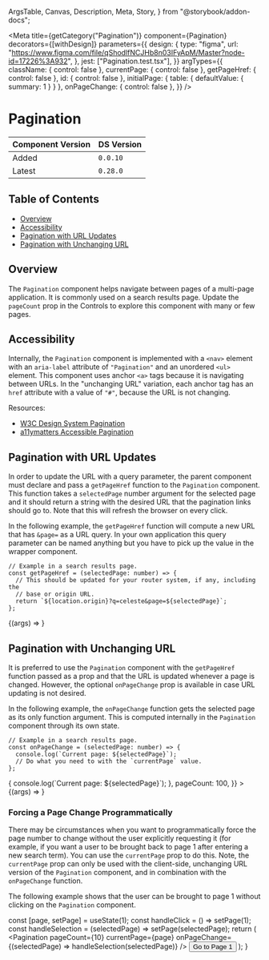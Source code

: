   ArgsTable,
  Canvas,
  Description,
  Meta,
  Story,
} from "@storybook/addon-docs";



<Meta
  title={getCategory("Pagination")}
  component={Pagination}
  decorators={[withDesign]}
  parameters={{
    design: {
      type: "figma",
      url: "https://www.figma.com/file/qShodlfNCJHb8n03IFyApM/Master?node-id=17226%3A932",
    },
    jest: ["Pagination.test.tsx"],
  }}
  argTypes={{
    className: { control: false },
    currentPage: { control: false },
    getPageHref: { control: false },
    id: { control: false },
    initialPage: { table: { defaultValue: { summary: 1 } } },
    onPageChange: { control: false },
  }}
/>

# Pagination

| Component Version | DS Version |
| ----------------- | ---------- |
| Added             | `0.0.10`   |
| Latest            | `0.28.0`   |

## Table of Contents

- [Overview](#overview)
- [Accessibility](#accessibility)
- [Pagination with URL Updates](#pagination-with-url-updates)
- [Pagination with Unchanging URL](#pagination-with-unchanging-url)

## Overview

<Description of={Pagination} />

The `Pagination` component helps navigate between pages of a multi-page
application. It is commonly used on a search results page. Update the `pageCount`
prop in the Controls to explore this component with many or few pages.

## Accessibility

Internally, the `Pagination` component is implemented with a `<nav>` element with
an `aria-label` attribute of `"Pagination"` and an unordered `<ul>` element. This
component uses anchor `<a>` tags because it is navigating between URLs. In the
"unchanging URL" variation, each anchor tag has an `href` attribute with a value
of `"#"`, because the URL is not changing.

Resources:

- [W3C Design System Pagination](https://design-system.w3.org/components/pagination.html)
- [a11ymatters Accessible Pagination](https://www.a11ymatters.com/pattern/pagination/)

## Pagination with URL Updates

In order to update the URL with a query parameter, the parent component must
declare and pass a `getPageHref` function to the `Pagination` component. This
function takes a `selectedPage` number argument for the selected page and it
should return a string with the desired URL that the pagination links should go
to. Note that this will refresh the browser on every click.

In the following example, the `getPageHref` function will compute a new URL that
has `&page=` as a URL query. In your own application this query parameter can be
named anything but you have to pick up the value in the wrapper component.

```tsx
// Example in a search results page.
const getPageHref = (selectedPage: number) => {
  // This should be updated for your router system, if any, including the
  // base or origin URL.
  return `${location.origin}?q=celeste&page=${selectedPage}`;
};
```

<Canvas withToolbar>
  <Story
    name="Pagination with URL Updates"
    args={{
      className: undefined,
      getPageHref: hrefProps.getPageHref,
      id: "pagination-id",
      initialPage: hrefProps.computedCurrentPage || 1,
      pageCount: 10,
    }}
  >
    {(args) => <Pagination {...args} onPageChange={undefined} />}
  </Story>
</Canvas>

<ArgsTable story="Pagination with URL Updates" />

## Pagination with Unchanging URL

It is preferred to use the `Pagination` component with the `getPageHref`
function passed as a prop and that the URL is updated whenever a page is
changed. However, the optional `onPageChange` prop is available in case URL
updating is not desired.

In the following example, the `onPageChange` function gets the selected page as
its only function argument. This is computed internally in the `Pagination`
component through its own state.

```tsx
// Example in a search results page.
const onPageChange = (selectedPage: number) => {
  console.log(`Current page: ${selectedPage}`);
  // Do what you need to with the `currentPage` value.
};
```

<Canvas withToolbar>
  <Story
    name="Pagination with Unchanging URL"
    args={{
      className: undefined,
      id: "pagination-id-2",
      initialPage: 7,
      onPageChange: (selectedPage) => {
        console.log(`Current page: ${selectedPage}`);
      },
      pageCount: 100,
    }}
  >
    {(args) => <Pagination {...args} getPageHref={undefined} />}
  </Story>
</Canvas>

### Forcing a Page Change Programmatically

There may be circumstances when you want to programmatically force the page
number to change without the user explicitly requesting it (for example, if
you want a user to be brought back to page 1 after entering a new search term).
You can use the `currentPage` prop to do this. Note, the `currentPage` prop can
only be used with the client-side, unchanging URL version of the `Pagination`
component, and in combination with the `onPageChange` function.

The following example shows that the user can be brought to page 1 without clicking
on the `Pagination` component.

  const [page, setPage] = useState(1);
  const handleClick = () => setPage(1);
  const handleSelection = (selectedPage) => setPage(selectedPage);
  return (
    <VStack align="start" spacing={6}>
      <Pagination
        pageCount={10}
        currentPage={page}
        onPageChange={(selectedPage) => handleSelection(selectedPage)}
      />
      <Button type="button" buttonType="primary" onClick={handleClick}>
        Go to Page 1
      </Button>
    </VStack>
  );
}

<Canvas>
  <DSProvider>
    <CurrentPagePaginationExample />
  </DSProvider>
</Canvas>
